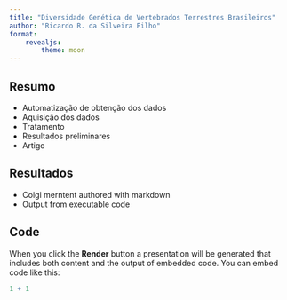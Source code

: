 ```yaml
---
title: "Diversidade Genética de Vertebrados Terrestres Brasileiros"
author: "Ricardo R. da Silveira Filho"
format: 
    revealjs:
        theme: moon
---
```


## Resumo

- Automatização de obtenção dos dados
- Aquisição dos dados
- Tratamento
- Resultados preliminares
- Artigo

## Resultados

-   Coigi merntent authored with markdown
-   Output from executable code

## Code

When you click the **Render** button a presentation will be generated that includes both content and the output of embedded code. You can embed code like this:

```r
1 + 1
```


